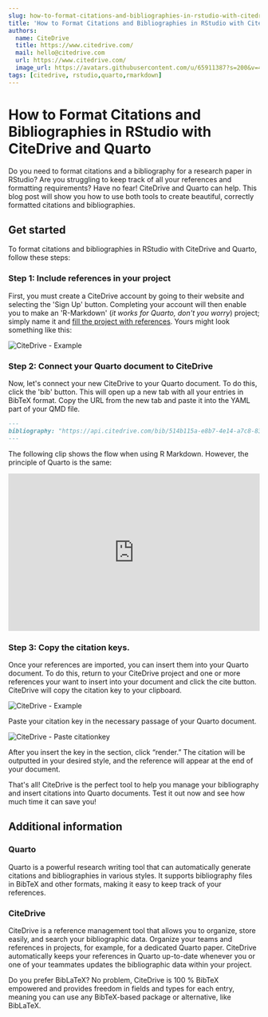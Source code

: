 ```yaml
---
slug: how-to-format-citations-and-bibliographies-in-rstudio-with-citedrive-and-quarto
title: 'How to Format Citations and Bibliographies in RStudio with CiteDrive and Quarto'
authors:
  name: CiteDrive
  title: https://www.citedrive.com/
  mail: hello@citedrive.com
  url: https://www.citedrive.com/
  image_url: https://avatars.githubusercontent.com/u/65911387?s=200&v=4
tags: [citedrive, rstudio,quarto,rmarkdown]
---
```


# How to Format Citations and Bibliographies in RStudio with CiteDrive and Quarto


Do you need to format citations and a bibliography for a research paper in RStudio? Are you struggling to keep track of all your references and formatting requirements? Have no fear! CiteDrive and Quarto can help. This blog post will show you how to use both tools to create beautiful, correctly formatted citations and bibliographies.


## Get started

To format citations and bibliographies in RStudio with CiteDrive and Quarto, follow these steps:


### Step 1: Include references in your project

First, you must create a CiteDrive account by going to their website and selecting the 'Sign Up' button. Completing your account will then enable you to make an 'R-Markdown' (*it works for Quarto, don't you worry*) project; simply name it and [fill the project with references](https://citedrive.medium.com/adding-bibliographic-references-to-rstudio-using-citedrive-create-citations-in-r-markdown-or-9b1e1ab59cf6). Yours might look something like this:

![CiteDrive - Example](@site/static/img/tutorial/citedrive_project_example.png)

### Step 2:  Connect your Quarto document to CiteDrive

Now, let's connect your new CiteDrive to your Quarto document. To do this, click the 'bib' button. This will open up a new tab with all your entries in BibTeX format. Copy the URL from the new tab and paste it into the YAML part of your QMD file.


````md
---
bibliography: "https://api.citedrive.com/bib/514b115a-e8b7-4e14-a7c8-83e88337ad12/references.bib?x=eyJpZCI6ICI1MTRiFTE1YS1lOGI3LTRlMTQtYTdjOC04M2U4ODMzN2FkMTIiLCAidXNlciI6ICI5NzgiLCAic2lnbmF0dXJlIjogIjBkZDgzNGM1NDg2YzE2MTRhYTUzZDAyNmI1YjFhZjgxNTg3ODc4NDQ3Yzk1ODQ1ZWI2ZTA5UTQ5YTFlNDdlMGIifQ==.bib"
---
````

The following clip shows the flow when using R Markdown. However, the principle of Quarto is the same:

<iframe width="100%" height="315" src="https://www.youtube.com/embed/7ON96F0GD-Y" title="YouTube video player" frameborder="0" allow="accelerometer; autoplay; clipboard-write; encrypted-media; gyroscope; picture-in-picture" allowfullscreen></iframe>

### Step 3: Copy the citation keys.

Once your references are imported, you can insert them into your Quarto document. To do this, return to your CiteDrive project and one or more references your want to insert into your document and click the cite button. CiteDrive will copy the citation key to your clipboard.

![CiteDrive - Example](@site/static/img/tutorial/citedrive_copy_citation.gif)

Paste your citation key in the necessary passage of your Quarto document.

![CiteDrive - Paste citationkey](@site/static/img/tutorial/citedrive_paste_citation_rstudio.gif)


After you insert the key in the section, click “render.” The citation will be outputted in your desired style, and the reference will appear at the end of your document.

That's all! CiteDrive is the perfect tool to help you manage your bibliography and insert citations into Quarto documents. Test it out now and see how much time it can save you!

## Additional information

### Quarto
Quarto is a powerful research writing tool that can automatically generate citations and bibliographies in various styles. It supports bibliography files in BibTeX and other formats, making it easy to keep track of your references.


### CiteDrive
CiteDrive is a reference management tool that allows you to organize, store easily, and search your bibliographic data. Organize your teams and references in projects, for example, for a dedicated Quarto paper. CiteDrive automatically keeps your references in Quarto up-to-date whenever you or one of your teammates updates the bibliographic data within your project.

Do you prefer BibLaTeX? No problem, CiteDrive is 100 % BibTeX empowered and provides freedom in fields and types for each entry, meaning you can use any BibTeX-based package or alternative, like BibLaTeX.

